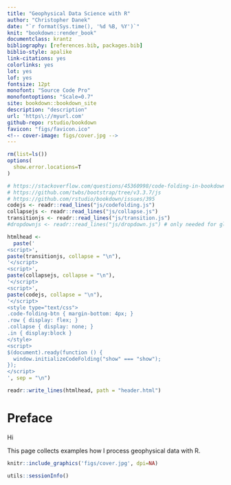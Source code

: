```yaml
--- 
title: "Geophysical Data Science with R"
author: "Christopher Danek"
date: "`r format(Sys.time(), '%d %B, %Y')`"
knit: "bookdown::render_book"
documentclass: krantz
bibliography: [references.bib, packages.bib]
biblio-style: apalike
link-citations: yes
colorlinks: yes
lot: yes
lof: yes
fontsize: 12pt
monofont: "Source Code Pro"
monofontoptions: "Scale=0.7"
site: bookdown::bookdown_site
description: "description"
url: 'https\://myurl.com'
github-repo: rstudio/bookdown
favicon: "figs/favicon.ico"
<!-- cover-image: figs/cover.jpg -->
---
```


<!-- set options here; see index.Rmd from bookdown package -->
```r
rm(list=ls())
options(
  show.error.locations=T
)
```

```r
# https://stackoverflow.com/questions/45360998/code-folding-in-bookdown
# https://github.com/twbs/bootstrap/tree/v3.3.7/js
# https://github.com/rstudio/bookdown/issues/395
codejs <- readr::read_lines("js/codefolding.js")
collapsejs <- readr::read_lines("js/collapse.js")
transitionjs <- readr::read_lines("js/transition.js")
#dropdownjs <- readr::read_lines("js/dropdown.js") # only needed for global button

htmlhead <- 
  paste('
<script>',
paste(transitionjs, collapse = "\n"),
'</script>
<script>',
paste(collapsejs, collapse = "\n"),
'</script>
<script>',
paste(codejs, collapse = "\n"),
'</script>
<style type="text/css">
.code-folding-btn { margin-bottom: 4px; }
.row { display: flex; }
.collapse { display: none; }
.in { display:block }
</style>
<script>
$(document).ready(function () {
  window.initializeCodeFolding("show" === "show");
});
</script>
', sep = "\n")

readr::write_lines(htmlhead, path = "header.html")
```

# Preface {-}

Hi  

This page collects examples how I process geophysical data with R.

```r
knitr::include_graphics('figs/cover.jpg', dpi=NA)
```

```r
utils::sessionInfo()
```

